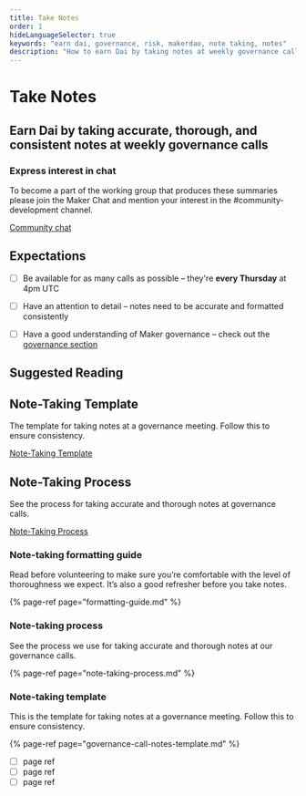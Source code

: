 ```yaml
---
title: Take Notes
order: 1
hideLanguageSelector: true
keywords: "earn dai, governance, risk, makerdao, note taking, notes"
description: "How to earn Dai by taking notes at weekly governance calls."
---
```


# Take Notes

## Earn Dai by taking accurate, thorough, and consistent notes at weekly governance calls

<CTA>

### Express interest in chat

To become a part of the working group that produces these summaries please join the Maker Chat and mention your interest in the \#community-development channel.

[Community chat](https://chat.makerdao.com/channel/community-development)

</CTA>

## Expectations

<Checklist>

- [ ] Be available for as many calls as possible –  they're **every Thursday** at 4pm UTC

- [ ] Have an attention to detail – notes need to be accurate and formatted consistently

- [ ] Have a good understanding of Maker governance – check out the [governance section](../../../learn/governance/)

</Checklist>

## Suggested Reading

<Tout image alt>

<Box>

## Note-Taking Template

The template for taking notes at a governance meeting. Follow this to ensure consistency.

[Note-Taking Template]()

</Box>

<Box>

## Note-Taking Process

See the process for taking accurate and thorough notes at governance calls.

[Note-Taking Process](/work_with_us/governance_and_risk_meetings/take_notes/note-taking-team.mdx)

</Box>

</Tout>

### Note-taking formatting guide

Read before volunteering to make sure you’re comfortable with the level of thoroughness we expect. It’s also a good refresher before you take notes.

{% page-ref page="formatting-guide.md" %}

### Note-taking process

See the process we use for taking accurate and thorough notes at our governance calls.

{% page-ref page="note-taking-process.md" %}

### Note-taking template

This is the template for taking notes at a governance meeting. Follow this to ensure consistency.

{% page-ref page="governance-call-notes-template.md" %}

- [ ] page ref
- [ ] page ref
- [ ] page ref

